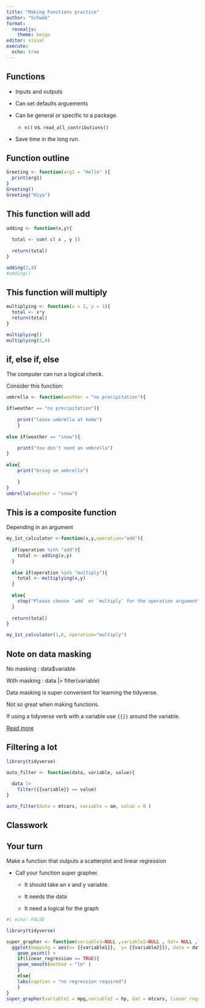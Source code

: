 ```yaml
---
title: "Making Functions practice"
author: "Schwab"
format: 
  revealjs:
    theme: beige
editor: visual
execute: 
  echo: true
---
```


## Functions

-   Inputs and outputs

-   Can set defaults arguements

-   Can be general or specific to a package.

    -   `n()` vs. `read_all_contributions()`

-   Save time in the long run.

## Function outline

```r
Greeting <- function(arg1 = "Hello" ){
  print(arg1)
}
Greeting()
Greeting("Hiya")
```

## This function will add

```r


adding <- function(x,y){
  
  total <- sum( c( x , y ))
  
  return(total)
}

adding(2,4)
#adding()

```

## This function will multiply

```r
multiplying <- function(x = 1, y = 1){
  total <- x*y
  return(total)
}

multiplying()
multiplying(2,4)

```

## if, else if, else

The computer can run a logical check.

Consider this function:

```r
umbrella <- function(weather = "no precipitation"){

if(weather == "no precipitation"){
  
    print("leave umbrella at home")
    }
    
else if(weather == "snow"){

    print("You don't need an umbrella")
}
  
else{
    print("bring an umbrella")
    
    }
}
umbrella(weather = "snow")
```

## This is a composite function

Depending in an argument

```r
my_1st_calculator <-function(x,y,operation="add"){
  
  if(operation %in% "add"){
    total <- adding(x,y)
  }
  
  else if(operation %in% "multiply"){
    total <- multiplying(x,y)
  }
  
  else{
    stop("Please choose `add` or `multiply` for the operation argument")
  }
  
  return(total)
}
```

```r
my_1st_calculator(1,6, operation="multiply")
```

## Note on data masking

No masking : data\$variable

With masking : data \|\> filter(variable)

Data masking is super convenient for learning the tidyverse.

Not so great when making functions.

If using a tidyverse verb with a variable use `{{}}` around the variable.

[Read more](https://rlang.r-lib.org/reference/topic-data-mask.html)

## Filtering a lot

```r
library(tidyverse)

auto_filter <- function(data, variable, value){
  
  data |>
    filter({{variable}} == value)
}
```

```r
auto_filter(data = mtcars, variable = am, value = 0 )
```

## Classwork

## Your turn

Make a function that outputs a scatterplot and linear regression

-   Call your function super grapher.

    -   It should take an x and y variable.

    -   It needs the data

    -   It need a logical for the graph

```r
#| echo: FALSE

library(tidyverse)

super_grapher <- function(variable1=NULL ,variable2=NULL , dat= NULL ,linear_regression = TRUE){
  ggplot(mapping = aes(x= {{variable1}},  y= {{variable2}}), data = dat)+
    geom_point() +
    if(linear_regression == TRUE){
    geom_smooth(method = "lm" )
    }
    else{
    labs(caption = "no regression required")
    }
}
super_grapher(variable1 = mpg,variable2 = hp, dat = mtcars, linear_regression = FALSE)
```
